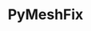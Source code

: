 ---
title: PyMeshFix
image: N/A
status: stable
github: https://github.com/pyvista/pymeshfix
docs: https://pymeshfix.pyvista.org
shortDescription: |
  This software takes as input a polygon mesh and produces a copy of the input where all the occurrences of a specific set of “defects” are corrected. 
longDescription: |
  This software takes as input a polygon mesh and produces a copy of the input where all the occurrences of a specific set of “defects” are corrected. MeshFix has been designed to correct   typical flaws present in raw digitized mesh models, thus it might fail or produce coarse results if run on other sorts of input meshes (e.g. tessellated CAD models).

  The input is assumed to represent a single closed solid object, thus the output will be a single watertight triangle mesh bounding a polyhedron. All the singularities, self-intersections and degenerate elements are removed from the input, while regions of the surface without defects are left unmodified.
---